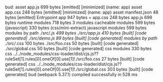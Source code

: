 bud:
  asset app.js 699 bytes [emitted] [minimized] (name: app)
  asset app.css 248 bytes [emitted] [minimized] (name: app)
  asset manifest.json 48 bytes [emitted]
  Entrypoint app 947 bytes = app.css 248 bytes app.js 699 bytes
  runtime modules 718 bytes 3 modules
  cacheable modules 599 bytes (javascript) 330 bytes (css/mini-extract)
    javascript modules 599 bytes
      modules by path ./src/*.js 499 bytes
        ./src/app.js 410 bytes [built] [code generated]
        ./src/demo.js 89 bytes [built] [code generated]
      modules by path ./src/*.css 100 bytes
        ./src/foo.css 50 bytes [built] [code generated]
        ./src/global.css 50 bytes [built] [code generated]
    css modules 330 bytes
      css ../../node_modules/css-loader/dist/cjs.js??ruleSet[1].rules[0].oneOf[0].use[1]!./src/foo.css 27 bytes [built] [code generated]
      css ../../node_modules/css-loader/dist/cjs.js??ruleSet[1].rules[0].oneOf[0].use[1]!./src/global.css 303 bytes [built] [code generated]
  bud (webpack 5.37.1) compiled successfully in 528 ms